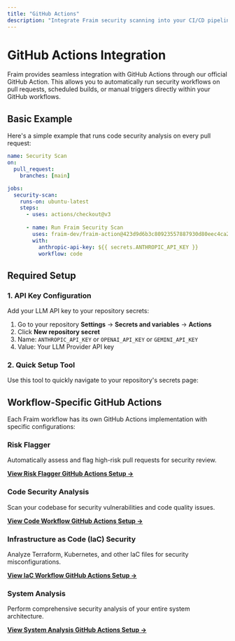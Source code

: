 ```yaml
---
title: "GitHub Actions"
description: "Integrate Fraim security scanning into your CI/CD pipeline with GitHub Actions"
---
```


# GitHub Actions Integration

Fraim provides seamless integration with GitHub Actions through our official GitHub Action. This allows you to automatically run security workflows on pull requests, scheduled builds, or manual triggers directly within your GitHub workflows.

## Basic Example

Here's a simple example that runs code security analysis on every pull request:

```yaml
name: Security Scan
on:
  pull_request:
    branches: [main]

jobs:
  security-scan:
    runs-on: ubuntu-latest
    steps:
      - uses: actions/checkout@v3
      
      - name: Run Fraim Security Scan
        uses: fraim-dev/fraim-action@423d9d6b3c80923557887930d80eec4ca22a5c24
        with:
          anthropic-api-key: ${{ secrets.ANTHROPIC_API_KEY }}
          workflow: code
```

## Required Setup

### 1. API Key Configuration

Add your LLM API key to your repository secrets:

1. Go to your repository **Settings** → **Secrets and variables** → **Actions**
2. Click **New repository secret**
3. Name: `ANTHROPIC_API_KEY` or `OPENAI_API_KEY` or `GEMINI_API_KEY`
4. Value: Your LLM Provider API key

### 2. Quick Setup Tool

Use this tool to quickly navigate to your repository's secrets page:


<GitHubSecretsSetup />

## Workflow-Specific GitHub Actions

Each Fraim workflow has its own GitHub Actions implementation with specific configurations:

### Risk Flagger
Automatically assess and flag high-risk pull requests for security review.

[**View Risk Flagger GitHub Actions Setup →**](/workflows/risk_flagger#github-actions-integration)

### Code Security Analysis
Scan your codebase for security vulnerabilities and code quality issues.

[**View Code Workflow GitHub Actions Setup →**](/workflows/code#github-actions-integration)

### Infrastructure as Code (IaC) Security
Analyze Terraform, Kubernetes, and other IaC files for security misconfigurations.

[**View IaC Workflow GitHub Actions Setup →**](/workflows/iac#github-actions-integration)

### System Analysis
Perform comprehensive security analysis of your entire system architecture.

[**View System Analysis GitHub Actions Setup →**](/workflows/system_analysis#github-actions-integration)
